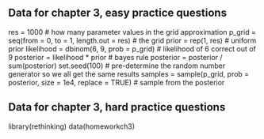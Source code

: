 
## Data for chapter 3, easy practice questions

res = 1000 # how many parameter values in the grid approximation
p_grid = seq(from = 0, to = 1, length.out = res) # the grid
prior = rep(1, res) # uniform prior
likelihood = dbinom(6, 9, prob = p_grid) # likelihood of 6 correct out of 9
posterior = likelihood * prior # bayes rule
posterior = posterior / sum(posterior)
set.seed(100) # pre-determine the random number generator so we all get the same results
samples = sample(p_grid, prob = posterior, size = 1e4, replace = TRUE) # sample from the posterior

## Data for chapter 3, hard practice questions
library(rethinking)
data(homeworkch3)